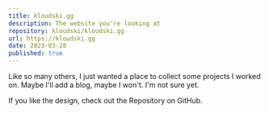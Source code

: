 ```yaml
---
title: kloudski.gg
description: The website you're looking at
repository: kloudski/kloudski.gg
url: https://kloudski.gg
date: 2023-03-28
published: true
---
```



Like so many others, I just wanted a place to collect some projects I worked on. Maybe I'll add a blog, maybe I won't. I'm not sure yet.

If you like the design, check out the Repository on GitHub.

